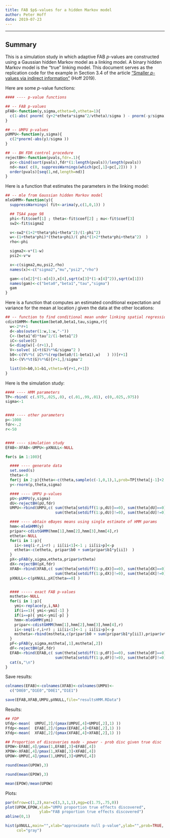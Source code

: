 ```yaml
---
title: FAB $p$-values for a hidden Markov model
author: Peter Hoff
date: 2019-07-23
---
```


----

## Summary 
This is a simulation study in which
adaptive FAB $p$-values are constructed using a Gaussian hidden Markov model 
as a linking model. A binary hidden Markov model is the "true" linking model. 
This document serves as the replication code for the example in Section 3.4 of the article
["Smaller $p$-values via indirect information"](https://arxiv.org/abs/1907.12589) (Hoff 2019).


Here are some $p$-value functions:
```r
#### ---- p-value functions

## -- FAB p-values
pFAB<-function(y,sigma,etheta=0,vtheta=1){
  c(1-abs( pnorm( (y+2*etheta*sigma^2/vtheta)/sigma ) - pnorm(-y/sigma) ))
}

## -- UMPU p-values
pUMPU<-function(y,sigma){
  c(2*pnorm(-abs(y)/sigma ))
}

## -- BH FDR control procedure
rejectBH<-function(pvals,fdr=.1){
  pc<-cbind(sort(pvals),fdr*(1:length(pvals))/length(pvals))
  nd<-max( c(0, suppressWarnings(which(pc[,1]<pc[,2])) ) )
  order(pvals)[seq(1,nd,length=nd)]
}
```

Here is a function that estimates the parameters in the linking model: 
```r
## -- mle from Gaussian hidden Markov model 
mleGHMM<-function(y){
  suppressWarnings( fit<-arima(y,c(1,0,1)) )

  ## TSA4 page 98
  phi<-fit$coef[1] ; theta<-fit$coef[2] ; mu<-fit$coef[3]
  sw2<-fit$sigma2

  v<-sw2*(1+2*theta*phi+theta^2)/(1-phi^2)
  w<-(1+theta*phi)*(theta+phi)/( phi*(1+2*theta*phi+theta^2)  )
  rho<-phi

  sigma2<-v*(1-w)
  psi2<-v*w

  x<-c(sigma2,mu,psi2,rho)
  names(x)<-c("sigma2","mu","psi2","rho")

  gam<-c(x[2]*(1-x[4]),x[4],sqrt(x[3]*(1-x[4]^2)),sqrt(x[1]))
  names(gam)<-c("beta0","beta1","tau","sigma")
  gam
}
```


Here is a function that computes an estimated conditional expectation and variance for the mean at location $j$ given the data at the other locations: 
```r
## -- function to find conditional mean under linking spatial regression model 
cdistGHMM<-function(beta0,beta1,tau,sigma,r){
  w<-2*r+1
  d<-abs(outer(1:w,1:w,"-"))
  C<-(beta1^d)*tau^2/(1-beta1^2)
  iC<-solve(C)
  G<-diag(w)[-(r+1),]
  V<-solve( iC+t(G)%*%G/sigma^2 )
  b0<-c(V%*%( iC%*%(rep(beta0/(1-beta1),w)   ) ))[r+1]
  b1<-(V%*%t(G)%*%G)[r+1,]/sigma^2

  list(b0=b0,b1=b1,vtheta=V[r+1,r+1])
}
```



Here is the simulation study:
```r
#### ---- HMM parameters 
TP<-rbind( c(.975,.025,.0), c(.01,.99,.01), c(0,.025,.975))
sigma<-1


#### ---- other parameters 
p<-1000
fdr<-.2
r<-50


#### ---- simulation study
EFAB<-XFAB<-UMPU<-pXNULL<-NULL

for(s in 1:100){

  #### ---- generate data
  set.seed(s) 
  theta<-0
  for(j in 2:p){theta<-c(theta,sample(c(-1,0,1),1,prob=TP[theta[j-1]+2,])) } 
  y<-rnorm(p,theta,sigma)

  #### ---- UMPU p-values 
  pU<-pUMPU(y,sigma)
  dU<-rejectBH(pU,fdr) 
  UMPU<-rbind(UMPU,c( sum(theta[setdiff(1:p,dU)]==0), sum(theta[dU]==0),
                      sum(theta[setdiff(1:p,dU)]!=0), sum(theta[dU]!=0) ) )

  #### ---- obtain eBayes means using single estimate of HMM params
  hmm<-mleGHMM(y)
  pripar<-cdistGHMM(hmm[1],hmm[2],hmm[3],hmm[4],r) 
  etheta<-NULL
  for(i in 1:p){
    ii<-seq(i-r,i+r) ; ii[ii<1]<-1 ; ii[ii>p]<-p
    etheta<-c(etheta, pripar$b0 + sum(pripar$b1*y[ii])  )
  }
  pX<-pFAB(y,sigma,etheta,pripar$vtheta)
  dX<-rejectBH(pX,fdr)
  XFAB<-rbind(XFAB,c( sum(theta[setdiff(1:p,dX)]==0), sum(theta[dX]==0),
                      sum(theta[setdiff(1:p,dX)]!=0), sum(theta[dX]!=0) ) ) 
  pXNULL<-c(pXNULL,pX[theta==0] )


  #### ----- exact FAB p-values
  mstheta<-NULL
  for(i in 1:p){ 
    ymi<-replace(y,i,NA)  
    if(i==1){ ymi<-ymi[-1] } 
    if(i==p){ ymi<-ymi[-p] } 
    hmm<-mleGHMM(ymi) 
    pripar<-cdistGHMM(hmm[1],hmm[2],hmm[3],hmm[4],r)
    ii<-seq(i-r,i+r) ; ii[ii<1]<-1 ; ii[ii>p]<-p 
    mstheta<-rbind(mstheta,c(pripar$b0 + sum(pripar$b1*y[ii]),pripar$vtheta ))
  }
  pF<-pFAB(y,sigma,mstheta[,1],mstheta[,2])
  dF<-rejectBH(pF,fdr)
  EFAB<-rbind(EFAB,c( sum(theta[setdiff(1:p,dF)]==0), sum(theta[dF]==0), 
                      sum(theta[setdiff(1:p,dF)]!=0), sum(theta[dF]!=0) )  )
  cat(s,"\n")  
}
```


Save results:
```r
colnames(EFAB)<-colnames(XFAB)<-colnames(UMPU)<-
  c("D0E0","D1E0","D0E1","D1E1") 

save(EFAB,XFAB,UMPU,pXNULL,file="resultsHMM.RData")
```


Results:
```r
## FDP
Ufdp<-mean(  UMPU[,2]/(pmax(UMPU[,4]+UMPU[,2],1) ))
Ffdp<-mean(  EFAB[,2]/(pmax(EFAB[,4]+EFAB[,2],1) ))
Xfdp<-mean(  XFAB[,2]/(pmax(XFAB[,4]+XFAB[,2],1) ))

## Proportion of discoveries made - power - prob disc given true disc
EPOW<-EFAB[,4]/pmax(1,EFAB[,3]+EFAB[,4])
XPOW<-XFAB[,4]/pmax(1,XFAB[,3]+XFAB[,4])
UPOW<-UMPU[,4]/pmax(1,UMPU[,3]+UMPU[,4])

round(mean(UPOW),3)  

round(mean(EPOW),3)  

mean(EPOW)/mean(UPOW)  

```

Plots:
```r
par(mfrow=c(1,2),mar=c(3,3,1,1),mgp=c(1.75,.75,0))
plot(UPOW,EPOW,xlab="UMPU proportion true effects discovered",
               ylab="FAB proportion true effects discovered")
abline(0,1)

hist(pXNULL,main="",xlab="approximate null p-value",ylab="",prob=TRUE,
     col="gray")
```



